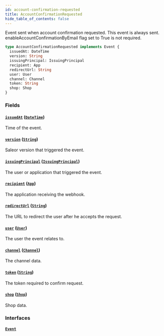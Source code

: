 ```yaml
---
id: account-confirmation-requested
title: AccountConfirmationRequested
hide_table_of_contents: false
---
```


Event sent when account confirmation requested. This event is always sent. enableAccountConfirmationByEmail flag set to True is not required.

```graphql
type AccountConfirmationRequested implements Event {
  issuedAt: DateTime
  version: String
  issuingPrincipal: IssuingPrincipal
  recipient: App
  redirectUrl: String
  user: User
  channel: Channel
  token: String
  shop: Shop
}
```

### Fields

#### [`issuedAt`](#) ([`DateTime`](../../../developer/api-reference/scalars/date-time))

Time of the event.

#### [`version`](#) ([`String`](../../../developer/api-reference/scalars/string))

Saleor version that triggered the event.

#### [`issuingPrincipal`](#) ([`IssuingPrincipal`](../../../developer/api-reference/unions/issuing-principal))

The user or application that triggered the event.

#### [`recipient`](#) ([`App`](../../../developer/api-reference/objects/app))

The application receiving the webhook.

#### [`redirectUrl`](#) ([`String`](../../../developer/api-reference/scalars/string))

The URL to redirect the user after he accepts the request.

#### [`user`](#) ([`User`](../../../developer/api-reference/objects/user))

The user the event relates to.

#### [`channel`](#) ([`Channel`](../../../developer/api-reference/objects/channel))

The channel data.

#### [`token`](#) ([`String`](../../../developer/api-reference/scalars/string))

The token required to confirm request.

#### [`shop`](#) ([`Shop`](../../../developer/api-reference/objects/shop))

Shop data.

### Interfaces

#### [`Event`](../../../developer/api-reference/interfaces/event)
